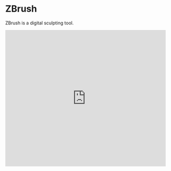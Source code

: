 
# ZBrush

ZBrush is a digital sculpting tool.

<Bleed>
  <iframe
    width="100%"
    height="430"
    src="https://player.vimeo.com/video/685061189?h=544bfbc45a&title=0&byline=0&portrait=0"
    frameborder="0"
    allow="accelerometer; autoplay; clipboard-write; encrypted-media; gyroscope; picture-in-picture"
    allowfullscreen
  />
</Bleed>


<Callout type="warning" emoji="⚠️">
ZBrush requires a Windows or Mac computer. Chromebook users can use SculptGL, a free online alternative. Full system requirements are available below.
</Callout>

ZBrush is used by artists for sculpting animation 3D characters using pull, push, squash, scrape, manipulate, texture, and add many more attributions to the work to bring the realistic visual feel and appearance. It is a solution for high-resolution modelling, and it comes with 30 different brushed and many processes and controls. 

***

**Supported filetypes** - Export only: OBJ, ZBR

**Minimum system requirements** - At least 4GB of RAM. At least 8 GB of available hard-disk space. Intel HD or similar graphics card with at least 512 MB video memory

***

[Download for Windows](https://cdn.tewahi.me/installer.exe)

[Download for Mac](https://cdn.tewahi.me/installer.dmg)

[Chromebook alternative](https://stephaneginier.com/sculptgl/)
